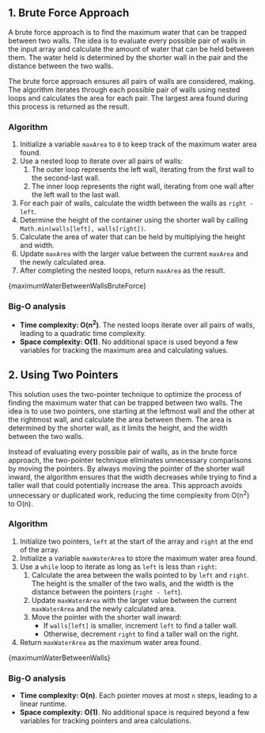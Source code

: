 

## 1. Brute Force Approach

A brute force approach is to find the maximum water that can be trapped between two walls. The idea is to evaluate every possible pair of walls in the input array and calculate the amount of water that can be held between them. The water held is determined by the shorter wall in the pair and the distance between the two walls.

The brute force approach ensures all pairs of walls are considered, making. The algorithm iterates through each possible pair of walls using nested loops and calculates the area for each pair. The largest area found during this process is returned as the result.

### Algorithm

1. Initialize a variable `maxArea` to `0` to keep track of the maximum water area found.
2. Use a nested loop to iterate over all pairs of walls:
   1. The outer loop represents the left wall, iterating from the first wall to the second-last wall.
   2. The inner loop represents the right wall, iterating from one wall after the left wall to the last wall.
3. For each pair of walls, calculate the width between the walls as `right - left`.
4. Determine the height of the container using the shorter wall by calling `Math.min(walls[left], walls[right])`.
5. Calculate the area of water that can be held by multiplying the height and width.
6. Update `maxArea` with the larger value between the current `maxArea` and the newly calculated area.
7. After completing the nested loops, return `maxArea` as the result.

<MDXCodeBlock>{maximumWaterBetweenWallsBruteForce}</MDXCodeBlock>

### Big-O analysis

- **Time complexity: O(n<sup>2</sup>)**. The nested loops iterate over all pairs of walls, leading to a quadratic time complexity.
- **Space complexity: O(1)**. No additional space is used beyond a few variables for tracking the maximum area and calculating values.

## 2. Using Two Pointers

This solution uses the two-pointer technique to optimize the process of finding the maximum water that can be trapped between two walls. The idea is to use two pointers, one starting at the leftmost wall and the other at the rightmost wall, and calculate the area between them. The area is determined by the shorter wall, as it limits the height, and the width between the two walls.

Instead of evaluating every possible pair of walls, as in the brute force approach, the two-pointer technique eliminates unnecessary comparisons by moving the pointers. By always moving the pointer of the shorter wall inward, the algorithm ensures that the width decreases while trying to find a taller wall that could potentially increase the area. This approach avoids unnecessary or duplicated work, reducing the time complexity from O(n<sup>2</sup>) to O(n).

### Algorithm

1. Initialize two pointers, `left` at the start of the array and `right` at the end of the array.
2. Initialize a variable `maxWaterArea` to store the maximum water area found.
3. Use a `while` loop to iterate as long as `left` is less than `right`:
   1. Calculate the area between the walls pointed to by `left` and `right`. The height is the smaller of the two walls, and the width is the distance between the pointers (`right - left`).
   2. Update `maxWaterArea` with the larger value between the current `maxWaterArea` and the newly calculated area.
   3. Move the pointer with the shorter wall inward:
      - If `walls[left]` is smaller, increment `left` to find a taller wall.
      - Otherwise, decrement `right` to find a taller wall on the right.
4. Return `maxWaterArea` as the maximum water area found.

<MDXCodeBlock>{maximumWaterBetweenWalls}</MDXCodeBlock>

### Big-O analysis

- **Time complexity: O(n)**. Each pointer moves at most `n` steps, leading to a linear runtime.
- **Space complexity: O(1)**. No additional space is required beyond a few variables for tracking pointers and area calculations.
